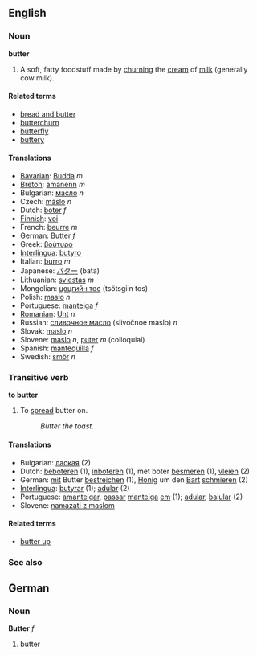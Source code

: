 ==English==

=== Noun ===
'''butter'''

# {{uncountable}} A soft, fatty foodstuff made by [[churn]]ing the [[cream]] of [[milk]] (generally cow milk).

====Related terms====
*[[bread and butter]]
*[[butterchurn]]
*[[butterfly]]
*[[buttery]]

==== Translations ====
*[[Bavarian]]: [[Budda]] ''m''
*[[Breton]]: [[amanenn]] ''m''
*Bulgarian: [[масло]] ''n''
*Czech: [[máslo]]  ''n''
*Dutch: [[boter]] ''f''
*[[Finnish]]: [[voi]]
*French: [[beurre]] ''m''
*German: Butter ''f''
*Greek: [[βούτυρο]]
*[[Interlingua]]: [[butyro]]
*Italian: [[burro]] ''m''
*Japanese: [[バター]] (batā)
*Lithuanian: [[sviestas]] ''m''
*Mongolian: [[цөцгийн тос]] (ts&ouml;tsgiin tos)
*Polish: [[masło]] ''n''
*Portuguese: [[manteiga]] ''f''
*[[Romanian]]: [[Unt]] ''n''
*Russian: [[сливoчнoe масло]] (slivočnoe maslo) ''n''
*Slovak: [[maslo]]  ''n''
*Slovene: [[maslo]] ''n'', [[puter]] ''m'' (colloquial)
*Spanish: [[mantequilla]] ''f''
*Swedish: [[smör]] ''n''

=== Transitive verb ===
'''to butter'''

# To [[spread]] butter on.
#: ''Butter the toast.''

==== Translations ====
{{checktrans}}
*Bulgarian: [[лаская]] (2)
*Dutch: [[beboteren]] (1), [[inboteren]] (1), met boter [[besmeren]] (1), [[vleien]] (2)
*German: [[mit]] Butter [[bestreichen]] (1), [[Honig]] um den [[Bart]] [[schmieren]] (2)
*[[Interlingua]]: [[butyrar]] (1); [[adular]] (2)
*Portuguese: [[amanteigar]], [[passar]] [[manteiga]] [[em]] (1); [[adular]], [[bajular]] (2)
*Slovene: [[namazati z maslom]]

====Related terms====
*[[butter up]]

===See also===
{{pedialite}}

==German==
===Noun===
'''Butter'''  ''f''

# butter